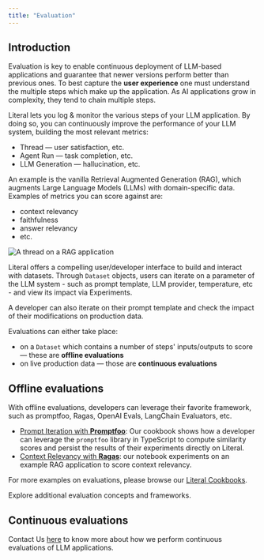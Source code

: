 ```yaml
---
title: "Evaluation"
---
```


## Introduction

Evaluation is key to enable continuous deployment of LLM-based applications and guarantee that newer
versions perform better than previous ones. To best capture the **user experience** one must understand the
multiple steps which make up the application. As AI applications grow in complexity, they tend to chain 
multiple steps.

Literal lets you log & monitor the various steps of your LLM application. By doing so, you can continuously improve the performance of your LLM system, building the most relevant metrics:
- Thread &mdash; user satisfaction, etc.
- Agent Run &mdash; task completion, etc.
- LLM Generation &mdash; hallucination, etc.

An example is the vanilla Retrieval Augmented Generation (RAG), which augments Large Language Models
(LLMs) with domain-specific data. Examples of metrics you can score against are:
- context relevancy
- faithfulness
- answer relevancy
- etc.

<Frame caption="Vanilla RAG Thread">
  <img src="/images/rag-thread.png" alt="A thread on a RAG application" />
</Frame>

Literal offers a compelling user/developer interface to build and interact with datasets.
Through `Dataset` objects, users can iterate on a parameter of the LLM system - such as prompt template, LLM provider, temperature, etc - and view its impact via Experiments. 

A developer can also iterate on their prompt template and check the impact of their
modifications on production data. 

Evaluations can either take place:
- on a `Dataset` which contains a number of steps' inputs/outputs to score &mdash; these are **offline evaluations**
- on live production data &mdash; those are **continuous evaluations**


## Offline evaluations

With offline evaluations, developers can leverage their favorite framework, such as
promptfoo, Ragas, OpenAI Evals, LangChain Evaluators, etc.

- [Prompt Iteration with **Promptfoo**](https://github.com/Chainlit/literal-cookbook/tree/main/evaluation/typescript/prompt-iteration-promptfoo):
Our cookbook shows how a developer can leverage the `promptfoo` library in TypeScript to
compute similarity scores and persist the results of their experiments directly on Literal. 
- [Context Relevancy with **Ragas**](https://github.com/Chainlit/literal-cookbook/tree/main/evaluation/python): our notebook experiments on an example RAG
application to score context relevancy.

For more examples on evaluations, please browse our [Literal Cookbooks](https://github.com/Chainlit/literal-cookbook/tree/main/evaluation).

<Card title="Evaluation - Literal Cookbooks" icon="github" href="https://github.com/Chainlit/literal-cookbook/tree/main/evaluation">
Explore additional evaluation concepts and frameworks.
</Card>

## Continuous evaluations

Contact Us [here](https://cal.com/dan-constantini/15min) to know more about how we perform continuous
evaluations of LLM applications.

